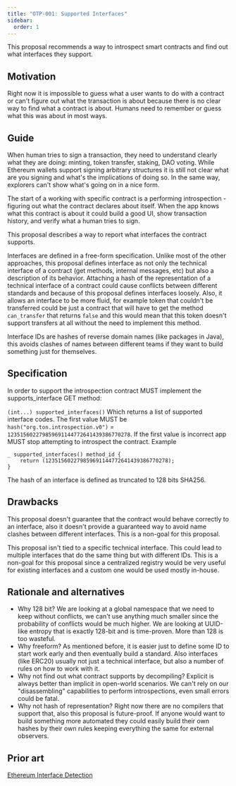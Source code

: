 ```yaml
---
title: "OTP-001: Supported Interfaces"
sidebar:
  order: 1
---
```


This proposal recommends a way to introspect smart contracts and find out what interfaces they support.

## Motivation

Right now it is impossible to guess what a user wants to do with a contract or can't figure out what the transaction is about because there is no clear way to find what a contract is about. Humans need to remember or guess what this was about in most ways.

## Guide

When human tries to sign a transaction, they need to understand clearly what they are doing: minting, token transfer, staking, DAO voting. While Ethereum wallets support signing arbitrary structures it is still not clear what are you signing and what's the implications of doing so. In the same way, explorers can't show what's going on in a nice form.

The start of a working with specific contract is a performing introspection - figuring out what the contract declares about itself. When the app knows what this contract is about it could build a good UI, show transaction history, and verify what a human tries to sign.

This proposal describes a way to report what interfaces the contract supports.

Interfaces are defined in a free-form specification. Unlike most of the other approaches, this proposal defines interface as not only the technical interface of a contract (get methods, internal messages, etc) but also a description of its behavior. Attaching a hash of the representation of a technical interface of a contract could cause conflicts between different standards and because of this proposal defines interfaces loosely. Also, it allows an interface to be more fluid, for example token that couldn't be transferred could be just a contract that will have to get the method `can_transfer` that returns `false` and this would mean that this token doesn't support transfers at all without the need to implement this method.

Interface IDs are hashes of reverse domain names (like packages in Java), this avoids clashes of names between different teams if they want to build something just for themselves.

## Specification

In order to support the introspection contract MUST implement the supports_interface GET method:

```(int...) supported_interfaces()```
Which returns a list of supported interface codes. The first value MUST be `hash("org.ton.introspection.v0")` = `123515602279859691144772641439386770278`.
If the first value is incorrect app MUST stop attempting to introspect the contract.
Example
```func
_ supported_interfaces() method_id {
    return (123515602279859691144772641439386770278);
}
```

The hash of an interface is defined as truncated to 128 bits SHA256.

## Drawbacks

This proposal doesn't guarantee that the contract would behave correctly to an interface, also it doesn't provide a guaranteed way to avoid name clashes between different interfaces. This is a non-goal for this proposal.

This proposal isn't tied to a specific technical interface. This could lead to multiple interfaces that do the same thing but with different IDs. This is a non-goal for this proposal since a centralized registry would be very useful for existing interfaces and a custom one would be used mostly in-house.

## Rationale and alternatives

- Why 128 bit? We are looking at a global namespace that we need to keep without conflicts, we can't use anything much smaller since the probability of conflicts would be much higher. We are looking at UUID-like entropy that is exactly 128-bit and is time-proven. More than 128 is too wasteful.
- Why freeform? As mentioned before, it is easier just to define some ID to start work early and then eventually build a standard. Also interfaces (like ERC20) usually not just a technical interface, but also a number of rules on how to work with it.
- Why not find out what contract supports by decompiling? Explicit is always better than implicit in open-world scenarios. We can't rely on our "disassembling" capabilities to perform introspections, even small errors could be fatal.
- Why not hash of representation? Right now there are no compilers that support that, also this proposal is future-proof. If anyone would want to build something more automated they could easily build their own hashes by their own rules keeping everything the same for external observers.

## Prior art

[Ethereum Interface Detection](https://eips.ethereum.org/EIPS/eip-165)
